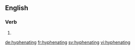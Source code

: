 ==English==

===Verb===
{{head|en}}

# {{present participle of|hyphenate|lang=en}}

[[de:hyphenating]]
[[fr:hyphenating]]
[[sv:hyphenating]]
[[vi:hyphenating]]